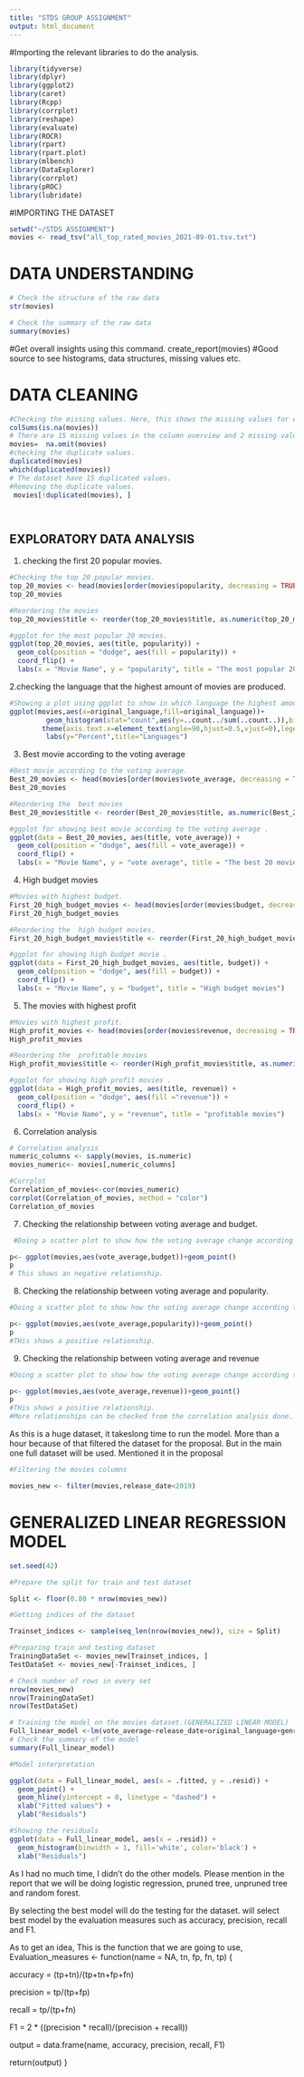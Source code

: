 ---
title: "STDS GROUP ASSIGNMENT"
output: html_document
---




#Importing the relevant libraries to do the analysis.
```{r}
library(tidyverse)
library(dplyr)
library(ggplot2)
library(caret)
library(Rcpp)
library(corrplot)
library(reshape)
library(evaluate)
library(ROCR)
library(rpart)
library(rpart.plot)
library(mlbench)
library(DataExplorer)
library(corrplot)
library(pROC)
library(lubridate)
```


#IMPORTING THE DATASET

```{r}
setwd("~/STDS ASSIGNMENT")
movies <- read_tsv("all_top_rated_movies_2021-09-01.tsv.txt")
```

###############################################################
# DATA UNDERSTANDING
###############################################################
```{r}
# Check the structure of the raw data
str(movies)

# Check the summary of the raw data
summary(movies)
```


#Get overall insights using this command.
create_report(movies)
#Good source to see histograms, data structures, missing values etc. 


###############################################################
# DATA CLEANING
###############################################################

```{r}
#Checking the missing values. Here, this shows the missing values for each attrbiute.
colSums(is.na(movies))
# There are 15 missing values in the column overview and 2 missing values in genre ID. so I'm going to remove those columns.
movies=  na.omit(movies)
#checking the duplicate values.
duplicated(movies)
which(duplicated(movies))
# The dataset have 15 duplicated values.
#Removing the duplicate values.
 movies[!duplicated(movies), ]




```
##################################################################
## EXPLORATORY DATA ANALYSIS###
##################################################################
1. checking the first 20 popular movies.
```{r}
#Checking the top 20 popular movies.
top_20_movies <- head(movies[order(movies$popularity, decreasing = TRUE), c("title", "popularity")], n = 20)
top_20_movies

#Reordering the movies 
top_20_movies$title <- reorder(top_20_movies$title, as.numeric(top_20_movies$popularity))

#ggplot for the most popular 20 movies.
ggplot(top_20_movies, aes(title, popularity)) +
  geom_col(position = "dodge", aes(fill = popularity)) +
  coord_flip() +
  labs(x = "Movie Name", y = "popularity", title = "The most popular 20 movies")


```
2.checking the language that the highest amount of movies are produced. 
```{r}
#Showing a plot using ggplot to show in which language the highest amount of movies are produced.
ggplot(movies,aes(x=original_language,fill=original_language))+
         geom_histogram(stat="count",aes(y=..count../sum(..count..)),binwidth=1)+
        theme(axis.text.x=element_text(angle=90,hjust=0.5,vjust=0),legend.position="none")+
         labs(y="Percent",title="Languages")

```

3. Best movie according to the voting average
```{r}
#Best movie according to the voting average.
Best_20_movies <- head(movies[order(movies$vote_average, decreasing = TRUE), c("title", "vote_average")], n = 20)
Best_20_movies

#Reordering the  best movies 
Best_20_movies$title <- reorder(Best_20_movies$title, as.numeric(Best_20_movies$vote_average))

#ggplot for showing best movie according to the voting average .
ggplot(data = Best_20_movies, aes(title, vote_average)) +
  geom_col(position = "dodge", aes(fill = vote_average)) +
  coord_flip() +
  labs(x = "Movie Name", y = "vote average", title = "The best 20 movies")
```
4. High budget movies
```{r}
#Movies with highest budget.
First_20_high_budget_movies <- head(movies[order(movies$budget, decreasing = TRUE), c("title", "budget")], n = 20)
First_20_high_budget_movies

#Reordering the  high budget movies. 
First_20_high_budget_movies$title <- reorder(First_20_high_budget_movies$title, as.numeric(First_20_high_budget_movies$budget))

#ggplot for showing high budget movie .
ggplot(data = First_20_high_budget_movies, aes(title, budget)) +
  geom_col(position = "dodge", aes(fill = budget)) +
  coord_flip() +
  labs(x = "Movie Name", y = "budget", title = "High budget movies")
```
5. The movies with highest profit
```{r}
#Movies with highest profit.
High_profit_movies <- head(movies[order(movies$revenue, decreasing = TRUE), c("title", "revenue")], n = 20)
High_profit_movies

#Reordering the  profitable movies 
High_profit_movies$title <- reorder(High_profit_movies$title, as.numeric(High_profit_movies$revenue))

#ggplot for showing high profit movies .
ggplot(data = High_profit_movies, aes(title, revenue)) +
  geom_col(position = "dodge", aes(fill ="revenue")) +
  coord_flip() +
  labs(x = "Movie Name", y = "revenue", title = "profitable movies")
```
6. Correlation analysis
```{r}
# Correlation analysis 
numeric_columns <- sapply(movies, is.numeric)
movies_numeric<- movies[,numeric_columns]

#Corrplot 
Correlation_of_movies<-cor(movies_numeric)
corrplot(Correlation_of_movies, method = "color")
Correlation_of_movies
```
7. Checking the relationship between voting average and budget.
```{r} 
 #Doing a scatter plot to show how the voting average change according to their budget.

p<- ggplot(movies,aes(vote_average,budget))+geom_point()
p
# This shows an negative relationship.

```
8.  Checking the relationship between voting average and popularity.

```{r}
#Doing a scatter plot to show how the voting average change according to the popularity.

p<- ggplot(movies,aes(vote_average,popularity))+geom_point()
p
#THis shows a positive relationship.

```
9. Checking the relationship between voting average and revenue
```{r}
#Doing a scatter plot to show how the voting average change according to the revenue.

p<- ggplot(movies,aes(vote_average,revenue))+geom_point()
p
#THis shows a positive relationship.
#More relationships can be checked from the correlation analysis done.

```

########## As this is a huge dataset, it takeslong time to run the model. More than a hour because of that filtered the dataset for the proposal. But in the main one full dataset will be used. Mentioned it in the proposal#########################################

```{r}
#Filtering the movies columns

movies_new <- filter(movies,release_date<2019)

```

####################################################################
# GENERALIZED LINEAR REGRESSION MODEL
###################################################################

```{r}

set.seed(42)

#Prepare the split for train and test dataset

Split <- floor(0.80 * nrow(movies_new))

#Getting indices of the dataset

Trainset_indices <- sample(seq_len(nrow(movies_new)), size = Split)

#Preparing train and testing dataset
TrainingDataSet <- movies_new[Trainset_indices, ]
TestDataSet <- movies_new[-Trainset_indices, ]

# Check number of rows in every set
nrow(movies_new)
nrow(TrainingDataSet)
nrow(TestDataSet)

# Training the model on the movies dataset.(GENERALIZED LINEAR MODEL)
Full_linear_model <-lm(vote_average~release_date+original_language+genre_ids+popularity+vote_count+runtime+budget+revenue, data = TrainingDataSet)
# Check the summary of the model
summary(Full_linear_model)

#Model interpretation

ggplot(data = Full_linear_model, aes(x = .fitted, y = .resid)) +
  geom_point() +
  geom_hline(yintercept = 0, linetype = "dashed") +
  xlab("Fitted values") +
  ylab("Residuals")

#Showing the residuals
ggplot(data = Full_linear_model, aes(x = .resid)) +
  geom_histogram(binwidth = 1, fill='white', color='black') +
  xlab("Residuals")

```

 As I had no much time, I didn't do the other models. Please mention in the report that we will be doing logistic regression, pruned tree, unpruned tree and random forest.
 
By selecting the best model will do the testing for the dataset. will select best model by the evaluation measures such as accuracy, precision, recall and F1.

As to get an idea,
This is the function that we are going to use,
Evaluation_measures <- function(name = NA, tn, fp, fn, tp) {
  
  accuracy = (tp+tn)/(tp+tn+fp+fn)
  
  precision = tp/(tp+fp)
  
  recall = tp/(tp+fn)
  
  F1 = 2 * ((precision * recall)/(precision + recall))
  
  output = data.frame(name, accuracy, precision, recall, F1)
  
  return(output)
}
